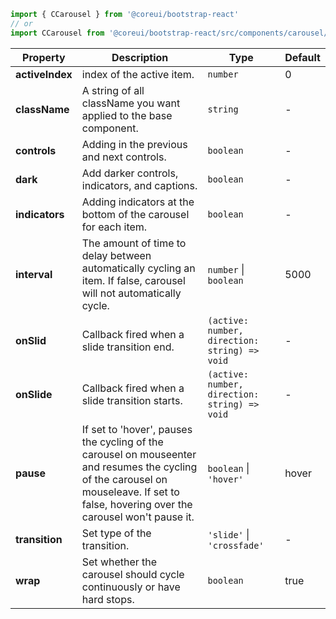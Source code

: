 
```jsx
import { CCarousel } from '@coreui/bootstrap-react'
// or
import CCarousel from '@coreui/bootstrap-react/src/components/carousel/CCarousel'
```

| Property | Description | Type | Default |
| --- | --- | --- | --- |
| **activeIndex** | index of the active item. | `number` | 0 |
| **className** | A string of all className you want applied to the base component. | `string` | - |
| **controls** | Adding in the previous and next controls. | `boolean` | - |
| **dark** | Add darker controls, indicators, and captions. | `boolean` | - |
| **indicators** | Adding indicators at the bottom of the carousel for each item. | `boolean` | - |
| **interval** | The amount of time to delay between automatically cycling an item. If false, carousel will not automatically cycle. | `number` \| `boolean` | 5000 |
| **onSlid** | Callback fired when a slide transition end. | `(active: number, direction: string) => void` | - |
| **onSlide** | Callback fired when a slide transition starts. | `(active: number, direction: string) => void` | - |
| **pause** | If set to 'hover', pauses the cycling of the carousel on mouseenter and resumes the cycling of the carousel on mouseleave. If set to false, hovering over the carousel won't pause it. | `boolean` \| `'hover'` | hover |
| **transition** | Set type of the transition. | `'slide'` \| `'crossfade'` | - |
| **wrap** | Set whether the carousel should cycle continuously or have hard stops. | `boolean` | true |
